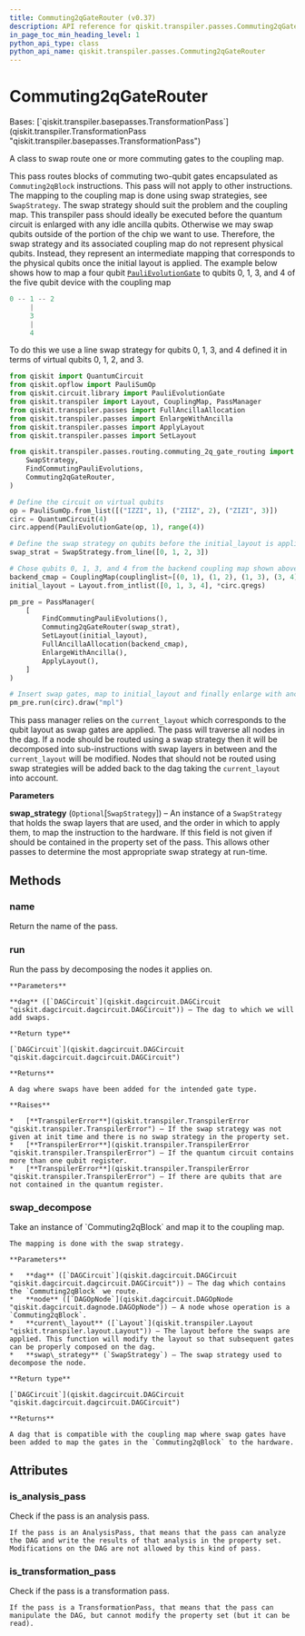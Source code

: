 ```yaml
---
title: Commuting2qGateRouter (v0.37)
description: API reference for qiskit.transpiler.passes.Commuting2qGateRouter in qiskit v0.37
in_page_toc_min_heading_level: 1
python_api_type: class
python_api_name: qiskit.transpiler.passes.Commuting2qGateRouter
---
```


# Commuting2qGateRouter

<Class id="qiskit.transpiler.passes.Commuting2qGateRouter" isDedicatedPage={true} github="https://github.com/qiskit/qiskit/tree/stable/0.21/qiskit/transpiler/passes/routing/commuting_2q_gate_routing/commuting_2q_gate_router.py" signature="Commuting2qGateRouter(swap_strategy=None)" modifiers="class">
  Bases: [`qiskit.transpiler.basepasses.TransformationPass`](qiskit.transpiler.TransformationPass "qiskit.transpiler.basepasses.TransformationPass")

  A class to swap route one or more commuting gates to the coupling map.

  This pass routes blocks of commuting two-qubit gates encapsulated as `Commuting2qBlock` instructions. This pass will not apply to other instructions. The mapping to the coupling map is done using swap strategies, see `SwapStrategy`. The swap strategy should suit the problem and the coupling map. This transpiler pass should ideally be executed before the quantum circuit is enlarged with any idle ancilla qubits. Otherwise we may swap qubits outside of the portion of the chip we want to use. Therefore, the swap strategy and its associated coupling map do not represent physical qubits. Instead, they represent an intermediate mapping that corresponds to the physical qubits once the initial layout is applied. The example below shows how to map a four qubit [`PauliEvolutionGate`](qiskit.circuit.library.PauliEvolutionGate "qiskit.circuit.library.PauliEvolutionGate") to qubits 0, 1, 3, and 4 of the five qubit device with the coupling map

  ```python
  0 -- 1 -- 2
       |
       3
       |
       4
  ```

  To do this we use a line swap strategy for qubits 0, 1, 3, and 4 defined it in terms of virtual qubits 0, 1, 2, and 3.

  ```python
  from qiskit import QuantumCircuit
  from qiskit.opflow import PauliSumOp
  from qiskit.circuit.library import PauliEvolutionGate
  from qiskit.transpiler import Layout, CouplingMap, PassManager
  from qiskit.transpiler.passes import FullAncillaAllocation
  from qiskit.transpiler.passes import EnlargeWithAncilla
  from qiskit.transpiler.passes import ApplyLayout
  from qiskit.transpiler.passes import SetLayout

  from qiskit.transpiler.passes.routing.commuting_2q_gate_routing import (
      SwapStrategy,
      FindCommutingPauliEvolutions,
      Commuting2qGateRouter,
  )

  # Define the circuit on virtual qubits
  op = PauliSumOp.from_list([("IZZI", 1), ("ZIIZ", 2), ("ZIZI", 3)])
  circ = QuantumCircuit(4)
  circ.append(PauliEvolutionGate(op, 1), range(4))

  # Define the swap strategy on qubits before the initial_layout is applied.
  swap_strat = SwapStrategy.from_line([0, 1, 2, 3])

  # Chose qubits 0, 1, 3, and 4 from the backend coupling map shown above.
  backend_cmap = CouplingMap(couplinglist=[(0, 1), (1, 2), (1, 3), (3, 4)])
  initial_layout = Layout.from_intlist([0, 1, 3, 4], *circ.qregs)

  pm_pre = PassManager(
      [
          FindCommutingPauliEvolutions(),
          Commuting2qGateRouter(swap_strat),
          SetLayout(initial_layout),
          FullAncillaAllocation(backend_cmap),
          EnlargeWithAncilla(),
          ApplyLayout(),
      ]
  )

  # Insert swap gates, map to initial_layout and finally enlarge with ancilla.
  pm_pre.run(circ).draw("mpl")
  ```

  This pass manager relies on the `current_layout` which corresponds to the qubit layout as swap gates are applied. The pass will traverse all nodes in the dag. If a node should be routed using a swap strategy then it will be decomposed into sub-instructions with swap layers in between and the `current_layout` will be modified. Nodes that should not be routed using swap strategies will be added back to the dag taking the `current_layout` into account.

  **Parameters**

  **swap\_strategy** (`Optional`\[`SwapStrategy`]) – An instance of a `SwapStrategy` that holds the swap layers that are used, and the order in which to apply them, to map the instruction to the hardware. If this field is not given if should be contained in the property set of the pass. This allows other passes to determine the most appropriate swap strategy at run-time.

  ## Methods

  <span id="qiskit-transpiler-passes-commuting2qgaterouter-name" />

  ### name

  <Function id="qiskit.transpiler.passes.Commuting2qGateRouter.name" signature="Commuting2qGateRouter.name()">
    Return the name of the pass.
  </Function>

  <span id="qiskit-transpiler-passes-commuting2qgaterouter-run" />

  ### run

  <Function id="qiskit.transpiler.passes.Commuting2qGateRouter.run" signature="Commuting2qGateRouter.run(dag)">
    Run the pass by decomposing the nodes it applies on.

    **Parameters**

    **dag** ([`DAGCircuit`](qiskit.dagcircuit.DAGCircuit "qiskit.dagcircuit.dagcircuit.DAGCircuit")) – The dag to which we will add swaps.

    **Return type**

    [`DAGCircuit`](qiskit.dagcircuit.DAGCircuit "qiskit.dagcircuit.dagcircuit.DAGCircuit")

    **Returns**

    A dag where swaps have been added for the intended gate type.

    **Raises**

    *   [**TranspilerError**](qiskit.transpiler.TranspilerError "qiskit.transpiler.TranspilerError") – If the swap strategy was not given at init time and there is no swap strategy in the property set.
    *   [**TranspilerError**](qiskit.transpiler.TranspilerError "qiskit.transpiler.TranspilerError") – If the quantum circuit contains more than one qubit register.
    *   [**TranspilerError**](qiskit.transpiler.TranspilerError "qiskit.transpiler.TranspilerError") – If there are qubits that are not contained in the quantum register.
  </Function>

  <span id="qiskit-transpiler-passes-commuting2qgaterouter-swap-decompose" />

  ### swap\_decompose

  <Function id="qiskit.transpiler.passes.Commuting2qGateRouter.swap_decompose" signature="Commuting2qGateRouter.swap_decompose(dag, node, current_layout, swap_strategy)">
    Take an instance of `Commuting2qBlock` and map it to the coupling map.

    The mapping is done with the swap strategy.

    **Parameters**

    *   **dag** ([`DAGCircuit`](qiskit.dagcircuit.DAGCircuit "qiskit.dagcircuit.dagcircuit.DAGCircuit")) – The dag which contains the `Commuting2qBlock` we route.
    *   **node** ([`DAGOpNode`](qiskit.dagcircuit.DAGOpNode "qiskit.dagcircuit.dagnode.DAGOpNode")) – A node whose operation is a `Commuting2qBlock`.
    *   **current\_layout** ([`Layout`](qiskit.transpiler.Layout "qiskit.transpiler.layout.Layout")) – The layout before the swaps are applied. This function will modify the layout so that subsequent gates can be properly composed on the dag.
    *   **swap\_strategy** (`SwapStrategy`) – The swap strategy used to decompose the node.

    **Return type**

    [`DAGCircuit`](qiskit.dagcircuit.DAGCircuit "qiskit.dagcircuit.dagcircuit.DAGCircuit")

    **Returns**

    A dag that is compatible with the coupling map where swap gates have been added to map the gates in the `Commuting2qBlock` to the hardware.
  </Function>

  ## Attributes

  ### is\_analysis\_pass

  <Attribute id="qiskit.transpiler.passes.Commuting2qGateRouter.is_analysis_pass">
    Check if the pass is an analysis pass.

    If the pass is an AnalysisPass, that means that the pass can analyze the DAG and write the results of that analysis in the property set. Modifications on the DAG are not allowed by this kind of pass.
  </Attribute>

  ### is\_transformation\_pass

  <Attribute id="qiskit.transpiler.passes.Commuting2qGateRouter.is_transformation_pass">
    Check if the pass is a transformation pass.

    If the pass is a TransformationPass, that means that the pass can manipulate the DAG, but cannot modify the property set (but it can be read).
  </Attribute>
</Class>

